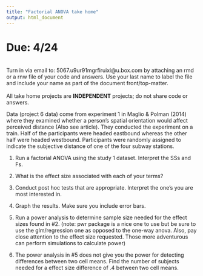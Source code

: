 ```yaml
---
title: "Factorial ANOVA take home"
output: html_document
---
```


# Due: 4/24  
<br>
Turn in via email to: 5067.u9ur91mgrfiruixi@u.box.com by attaching an rmd or a rnw file of your code and answers. Use your last name to label the file and include your name as part of the document front/top-matter.  
<br>
All take home projects are **INDEPENDENT** projects; do not share code or answers. 

Data (project 6 data) come from experiment 1 in Maglio & Polman (2014) where they examined whether a person’s spatial orientation would affect perceived distance (Also see article). They conducted the experiment on a train. Half of the participants were headed eastbound whereas the other half were headed westbound. Participants were randomly assigned to indicate the subjective distance of one of the four subway stations.


1. Run a factorial ANOVA using the study 1 dataset. Interpret the SSs and Fs. 

2. What is the effect size associated with each of your terms? 

3. Conduct post hoc tests that are appropriate. Interpret the one's you are most interested in.  

4. Graph the results. Make sure you include error bars.

5. Run a power analysis to determine sample size needed for the effect sizes found in #2. (note: pwr package is a nice one to use but be sure to use the glm/regression one as opposed to the one-way anova. Also, pay close attention to the effect size requested. Those more adventurous can perform simulations to calculate power)

6. The power analysis in #5 does not give you the power for detecting differences between two cell means. Find the number of subjects needed for a effect size difference of .4 between two cell means.  

